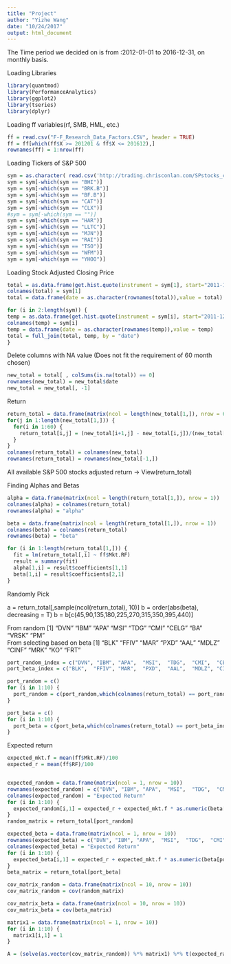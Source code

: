 ```yaml
---
title: "Project"
author: "Yizhe Wang"
date: "10/24/2017"
output: html_document
---
```


The Time period we decided on is from :2012-01-01 to 2016-12-31, on monthly basis.

Loading Libraries
```r
library(quantmod)
library(PerformanceAnalytics)
library(ggplot2)
library(tseries)
library(dplyr)
```


Loading ff variables(rf, SMB, HML, etc.)
```r
ff = read.csv("F-F_Research_Data_Factors.CSV", header = TRUE)
ff = ff[which(ff$X >= 201201 & ff$X <= 201612),]
rownames(ff) = 1:nrow(ff)
```

Loading Tickers of S&P 500
```r
sym = as.character( read.csv('http://trading.chrisconlan.com/SPstocks_current.csv', stringsAsFactors = FALSE, header = FALSE)[,1] )
sym = sym[-which(sym == "BHI")]
sym = sym[-which(sym == "BRK.B")]
sym = sym[-which(sym == "BF.B")]
sym = sym[-which(sym == "CAT")]
sym = sym[-which(sym == "CLX")]
#sym = sym[-which(sym == "")]
sym = sym[-which(sym == "HAR")]
sym = sym[-which(sym == "LLTC")]
sym = sym[-which(sym == "MJN")]
sym = sym[-which(sym == "RAI")]
sym = sym[-which(sym == "TSO")]
sym = sym[-which(sym == "WFM")]
sym = sym[-which(sym == "YHOO")]


```


Loading Stock Adjusted Closing Price
```r
total = as.data.frame(get.hist.quote(instrument = sym[1], start="2011-12-01", end="2016-12-31",quote = "Adjusted",  provider = "yahoo",compression = "monthly"))
colnames(total) = sym[1]
total = data.frame(date = as.character(rownames(total)),value = total)

for (i in 2:length(sym)) {
temp = as.data.frame(get.hist.quote(instrument = sym[i], start="2011-12-01", end="2016-12-31",quote = "Adjusted",  provider = "yahoo",compression = "monthly"))
colnames(temp) = sym[i]
temp = data.frame(date = as.character(rownames(temp)),value = temp)
total = full_join(total, temp, by = "date")
}

```


Delete columns with NA value (Does not fit the requirement of 60 month chosen)
```r
new_total = total[ , colSums(is.na(total)) == 0]
rownames(new_total) = new_total$date
new_total = new_total[, -1]
```

Return
```r
return_total = data.frame(matrix(ncol = length(new_total[1,]), nrow = 60))
for(j in 1:length(new_total[1,])) {
  for(i in 1:60) {
    return_total[i,j] = (new_total[i+1,j] - new_total[i,j])/(new_total[i,j])
  }
}
colnames(return_total) = colnames(new_total)
rownames(return_total) = rownames(new_total[-1,])
```

All available S&P 500 stocks adjusted return -> View(return_total)

Finding Alphas and Betas
```r
alpha = data.frame(matrix(ncol = length(return_total[1,]), nrow = 1))
colnames(alpha) = colnames(return_total)
rownames(alpha) = "alpha"

beta = data.frame(matrix(ncol = length(return_total[1,]), nrow = 1))
colnames(beta) = colnames(return_total)
rownames(beta) = "beta"

for (i in 1:length(return_total[1,])) {
  fit = lm(return_total[,i] ~ ff$Mkt.RF)
  result = summary(fit)
  alpha[1,i] = result$coefficients[1,1]
  beta[1,i] = result$coefficients[2,1]
}
```

Randomly Pick

a = return_total[,sample(ncol(return_total), 10)]
b = order(abs(beta), decreasing = T)
b = b[c(45,90,135,180,225,270,315,350,395,440)]

From random
 [1] "DVN"  "IBM"  "APA"  "MSI"  "TDG"  "CMI"  "CELG" "BA"   "VRSK" "PM"  
From selecting based on beta
 [1] "BLK"  "FFIV" "MAR"  "PXD"  "AAL"  "MDLZ" "CINF" "MRK"  "KO"   "FRT"

```r
port_random_index = c("DVN", "IBM", "APA",  "MSI",  "TDG",  "CMI",  "CELG", "BA",   "VRSK", "PM")
port_beta_index = c("BLK",  "FFIV", "MAR",  "PXD",  "AAL",  "MDLZ", "CINF", "MRK",  "KO",   "FRT")
```


```r
port_random = c()
for (i in 1:10) {
  port_random = c(port_random,which(colnames(return_total) == port_random_index[i]))
}

port_beta = c()
for (i in 1:10) {
  port_beta = c(port_beta,which(colnames(return_total) == port_beta_index[i]))
}
```

Expected return
```r
expected_mkt.f = mean(ff$Mkt.RF)/100
expected_r = mean(ff$RF)/100


expected_random = data.frame(matrix(ncol = 1, nrow = 10))
rownames(expected_random) = c("DVN", "IBM", "APA",  "MSI",  "TDG",  "CMI",  "CELG", "BA",   "VRSK", "PM")
colnames(expected_random) = "Expected Return"
for (i in 1:10) {
  expected_random[i,1] = expected_r + expected_mkt.f * as.numeric(beta[port_random[i]]) 
}
random_matrix = return_total[port_random]

expected_beta = data.frame(matrix(ncol = 1, nrow = 10))
rownames(expected_beta) = c("DVN", "IBM", "APA",  "MSI",  "TDG",  "CMI",  "CELG", "BA",   "VRSK", "PM")
colnames(expected_beta) = "Expected Return"
for (i in 1:10) {
  expected_beta[i,1] = expected_r + expected_mkt.f * as.numeric(beta[port_beta[i]]) 
}
beta_matrix = return_total[port_beta]
```


```r
cov_matrix_random = data.frame(matrix(ncol = 10, nrow = 10)) 
cov_matrix_random = cov(random_matrix)

cov_matrix_beta = data.frame(matrix(ncol = 10, nrow = 10)) 
cov_matrix_beta = cov(beta_matrix)

matrix1 = data.frame(matrix(ncol = 1, nrow = 10))
for (i in 1:10) {
  matrix1[i,1] = 1
}

A = (solve(as.vector(cov_matrix_random)) %*% matrix1) %*% t(expected_random)

```

